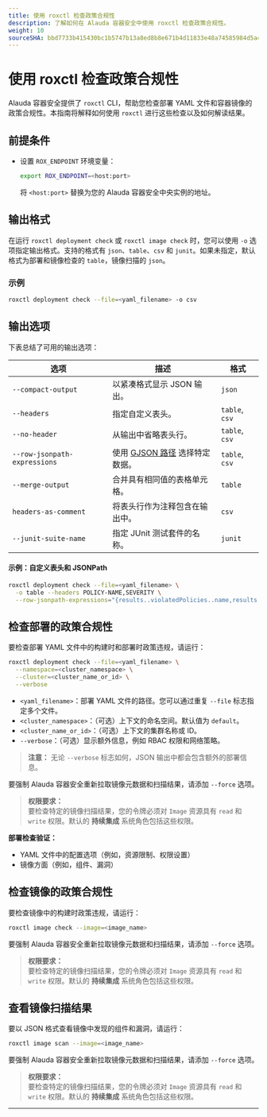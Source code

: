 ```yaml
---
title: 使用 roxctl 检查政策合规性
description: 了解如何在 Alauda 容器安全中使用 roxctl 检查政策合规性。
weight: 10
sourceSHA: bbd7733b415430bc1b5747b13a8ed8b8e671b4d11833e48a74585984d5a42952
---
```


# 使用 roxctl 检查政策合规性

Alauda 容器安全提供了 `roxctl` CLI，帮助您检查部署 YAML 文件和容器镜像的政策合规性。本指南将解释如何使用 `roxctl` 进行这些检查以及如何解读结果。

## 前提条件

- 设置 `ROX_ENDPOINT` 环境变量：

  ```bash
  export ROX_ENDPOINT=<host:port>
  ```

  将 `<host:port>` 替换为您的 Alauda 容器安全中央实例的地址。

## 输出格式

在运行 `roxctl deployment check` 或 `roxctl image check` 时，您可以使用 `-o` 选项指定输出格式。支持的格式有 `json`、`table`、`csv` 和 `junit`。如果未指定，默认格式为部署和镜像检查的 `table`，镜像扫描的 `json`。

### 示例

```bash
roxctl deployment check --file=<yaml_filename> -o csv
```

## 输出选项

下表总结了可用的输出选项：

| 选项                         | 描述                                                                        | 格式          |
| ---------------------------- | --------------------------------------------------------------------------- | -------------- |
| `--compact-output`           | 以紧凑格式显示 JSON 输出。                                                  | `json`         |
| `--headers`                  | 指定自定义表头。                                                           | `table`, `csv` |
| `--no-header`                | 从输出中省略表头行。                                                       | `table`, `csv` |
| `--row-jsonpath-expressions` | 使用 [GJSON 路径](https://github.com/tidwall/gjson) 选择特定数据。         | `table`, `csv` |
| `--merge-output`             | 合并具有相同值的表格单元格。                                               | `table`        |
| `headers-as-comment`         | 将表头行作为注释包含在输出中。                                             | `csv`          |
| `--junit-suite-name`         | 指定 JUnit 测试套件的名称。                                                | `junit`        |

#### 示例：自定义表头和 JSONPath

```bash
roxctl deployment check --file=<yaml_filename> \
  -o table --headers POLICY-NAME,SEVERITY \
  --row-jsonpath-expressions="{results..violatedPolicies..name,results..violatedPolicies..severity}"
```

## 检查部署的政策合规性

要检查部署 YAML 文件中的构建时和部署时政策违规，请运行：

```bash
roxctl deployment check --file=<yaml_filename> \
  --namespace=<cluster_namespace> \
  --cluster=<cluster_name_or_id> \
  --verbose
```

- `<yaml_filename>`：部署 YAML 文件的路径。您可以通过重复 `--file` 标志指定多个文件。
- `<cluster_namespace>`：（可选）上下文的命名空间。默认值为 `default`。
- `<cluster_name_or_id>`：（可选）上下文的集群名称或 ID。
- `--verbose`：（可选）显示额外信息，例如 RBAC 权限和网络策略。

> **注意：** 无论 `--verbose` 标志如何，JSON 输出中都会包含额外的部署信息。

要强制 Alauda 容器安全重新拉取镜像元数据和扫描结果，请添加 `--force` 选项。

> **权限要求：**\
> 要检查特定的镜像扫描结果，您的令牌必须对 `Image` 资源具有 `read` 和 `write` 权限。默认的 **持续集成** 系统角色包括这些权限。

**部署检查验证：**

- YAML 文件中的配置选项（例如，资源限制、权限设置）
- 镜像方面（例如，组件、漏洞）

## 检查镜像的政策合规性

要检查镜像中的构建时政策违规，请运行：

```bash
roxctl image check --image=<image_name>
```

要强制 Alauda 容器安全重新拉取镜像元数据和扫描结果，请添加 `--force` 选项。

> **权限要求：**\
> 要检查特定的镜像扫描结果，您的令牌必须对 `Image` 资源具有 `read` 和 `write` 权限。默认的 **持续集成** 系统角色包括这些权限。

## 查看镜像扫描结果

要以 JSON 格式查看镜像中发现的组件和漏洞，请运行：

```bash
roxctl image scan --image=<image_name>
```

要强制 Alauda 容器安全重新拉取镜像元数据和扫描结果，请添加 `--force` 选项。

> **权限要求：**\
> 要检查特定的镜像扫描结果，您的令牌必须对 `Image` 资源具有 `read` 和 `write` 权限。默认的 **持续集成** 系统角色包括这些权限。

---
